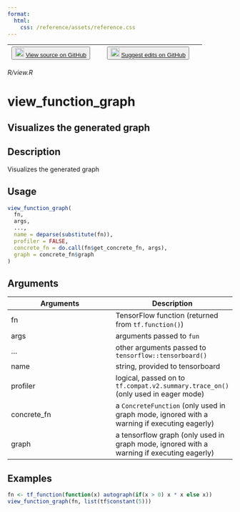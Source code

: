 ```yaml
---
format:
  html:
    css: /reference/assets/reference.css
---
```


| <button class="button"> ![](/reference/assets/GitHub-Mark-32px.png){width="20"} [View source on GitHub](https://github.com/t-kalinowski/tfautograph//blob/main/R/view.R) </button> | <button class="button"> ![](/reference/assets/GitHub-Mark-32px.png){width="20"} [Suggest edits on GitHub](https://github.com/t-kalinowski/tfautograph//edit/main/R/view.R) </button> |
|:------------------------------:|:--------------------------------------:|

*R/view.R*

# view_function_graph

## Visualizes the generated graph

## Description
Visualizes the generated graph 


## Usage
```r
view_function_graph( 
  fn, 
  args, 
  ..., 
  name = deparse(substitute(fn)), 
  profiler = FALSE, 
  concrete_fn = do.call(fn$get_concrete_fn, args), 
  graph = concrete_fn$graph 
) 
```

## Arguments
|Arguments|Description|
|---|---|
| fn | TensorFlow function (returned from `tf.function()`) |
| args | arguments passed to `fun` |
| ... | other arguments passed to `tensorflow::tensorboard()` |
| name | string, provided to tensorboard |
| profiler | logical, passed on to `tf.compat.v2.summary.trace_on()` (only used in eager mode) |
| concrete_fn | a `ConcreteFunction` (only used in graph mode, ignored with a warning if executing eagerly) |
| graph | a tensorflow graph (only used in graph mode, ignored with a warning if executing eagerly) |





## Examples
```r
fn <- tf_function(function(x) autograph(if(x > 0) x * x else x)) 
view_function_graph(fn, list(tf$constant(5))) 
```



